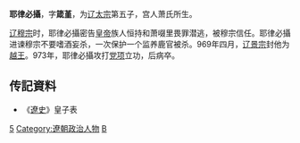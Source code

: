 '''耶律必攝'''，字'''箴堇'''，为[[辽太宗|辽太宗]]第五子，宫人萧氏所生。

[[辽穆宗|辽穆宗]]时，耶律必攝密告[[皇帝|皇帝]]族人恒持和萧啜里畏罪潜逃，被穆宗信任。耶律必攝进谏穆宗不要嗜酒妄杀，一次保护一个监养鹿官被杀。969年四月，[[辽景宗|辽景宗]]封他为[[越王|越王]]。973年，耶律必攝攻打[[党项|党项]]立功，后病卒。    
== 传記資料 ==
*《[[遼史|遼史]]》皇子表

{{DEFAULTSORT:Yelu耶律}}
[[Category:辽太宗皇子|5]]
[[Category:遼朝政治人物|Category:遼朝政治人物]]
[[Category:耶律氏|B]]